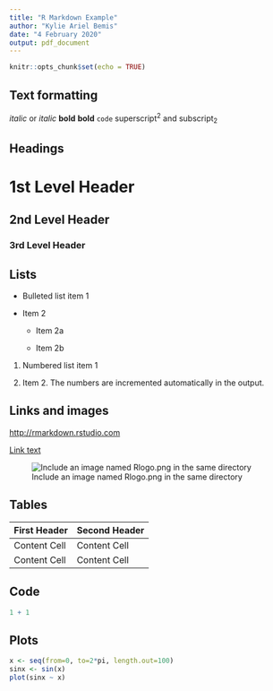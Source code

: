 ```yaml
---
title: "R Markdown Example"
author: "Kylie Ariel Bemis"
date: "4 February 2020"
output: pdf_document
---
```


```r
knitr::opts_chunk$set(echo = TRUE)
```

Text formatting 
------------------------------------------------------------

*italic*  or _italic_
**bold**   __bold__
`code`
superscript^2^ and subscript~2~

Headings
------------------------------------------------------------

# 1st Level Header

## 2nd Level Header

### 3rd Level Header

Lists
------------------------------------------------------------

*   Bulleted list item 1

*   Item 2

    * Item 2a

    * Item 2b

1.  Numbered list item 1

1.  Item 2. The numbers are incremented automatically in the output.

Links and images
------------------------------------------------------------

<http://rmarkdown.rstudio.com>

[Link text](http://rmarkdown.rstudio.com)

![Include an image named Rlogo.png in the same directory](fig/Rlogo.png)

Tables 
------------------------------------------------------------

First Header  | Second Header
------------- | -------------
Content Cell  | Content Cell
Content Cell  | Content Cell

Code
------------------------------------------------------------

```r
1 + 1
```


Plots
------------------------------------------------------------

```r
x <- seq(from=0, to=2*pi, length.out=100)
sinx <- sin(x)
plot(sinx ~ x)
```
